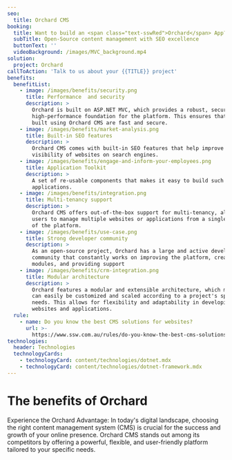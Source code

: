 ```yaml
---
seo:
  title: Orchard CMS
booking:
  title: Want to build an <span class="text-sswRed">Orchard</span> App?
  subTitle: Open-Source content management with SEO excellence
  buttonText: ''
  videoBackground: /images/MVC_background.mp4
solution:
  project: Orchard
callToAction: 'Talk to us about your {{TITLE}} project'
benefits:
  benefitList:
    - image: /images/benefits/security.png
      title: Performance  and security
      description: >
        Orchard is built on ASP.NET MVC, which provides a robust, secure, and
        high-performance foundation for the platform. This ensures that websites
        built using Orchard CMS are fast and secure.
    - image: /images/benefits/market-analysis.png
      title: Built-in SEO features
      description: >
        Orchard CMS comes with built-in SEO features that help improve the
        visibility of websites on search engines.
    - image: /images/benefits/engage-and-inform-your-employees.png
      title: Application Toolkit
      description: >
        A set of re-usable components that makes it easy to build such
        applications.
    - image: /images/benefits/integration.png
      title: Multi-tenancy support
      description: >
        Orchard CMS offers out-of-the-box support for multi-tenancy, allowing
        users to manage multiple websites or applications from a single instance
        of the platform.
    - image: /images/benefits/use-case.png
      title: Strong developer community
      description: >
        As an open-source project, Orchard has a large and active developer
        community that constantly works on improving the platform, creating new
        modules, and providing support
    - image: /images/benefits/crm-integration.png
      title: Modular architecture
      description: >
        Orchard features a modular and extensible architecture, which means it
        can easily be customized and scaled according to a project's specific
        needs. This allows for flexibility and adaptability in developing unique
        websites and applications.
  rule:
    - name: Do you know the best CMS solutions for websites?
      url: >-
        https://www.ssw.com.au/rules/do-you-know-the-best-cms-solutions-for-websites/
technologies:
  header: Technologies
  technologyCards:
    - technologyCard: content/technologies/dotnet.mdx
    - technologyCard: content/technologies/dotnet-framework.mdx
---
```


# The benefits of **Orchard**

Experience the Orchard Advantage: In today's digital landscape, choosing the right content management system (CMS) is crucial for the success and growth of your online presence. Orchard CMS stands out among its competitors by offering a powerful, flexible, and user-friendly platform tailored to your specific needs.
